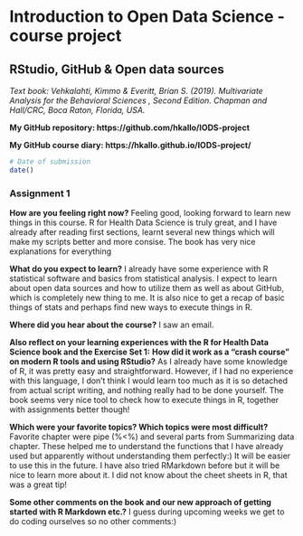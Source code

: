 
# Introduction to Open Data Science - course project

## RStudio, GitHub & Open data sources

*Text book: Vehkalahti, Kimmo & Everitt, Brian S. (2019). Multivariate Analysis for the Behavioral Sciences , Second Edition. Chapman and Hall/CRC, Boca Raton, Florida, USA.*

**My GitHub repository: https://github.com/hkallo/IODS-project**

**My GitHub course diary: https://hkallo.github.io/IODS-project/**

```r
# Date of submission
date()

```

### Assignment 1

**How are you feeling right now?**
Feeling good, looking forward to learn new things in this course. R for Health Data Science is truly great, and I have already after reading first sections, learnt several new things which will make my scripts better and more consise. The book has very nice explanations for everything

**What do you expect to learn?**
I already have some experience with R statistical software and basics from statistical analysis. I expect to learn about open data sources and how to utilize them as well as about GitHub, which is completely new thing to me. It is also nice to get a recap of basic things of stats and perhaps find new ways to execute things in R.

**Where did you hear about the course?**
I saw an email.

**Also reflect on your learning experiences with the R for Health Data Science book and the Exercise Set 1:**
**How did it work as a "crash course" on modern R tools and using RStudio?**
As I already have some knowledge of R, it was pretty easy and straightforward. However, if I had no experience with this language, I don't think I would learn too much as it is so detached from actual script writing, and nothing really had to be done yourself. The book seems very nice tool to check how to execute things in R, together with assignments better though!

**Which were your favorite topics? Which topics were most difficult?**
Favorite chapter were pipe (%<%) and several parts from Summarizing data chapter. These helped me to understand the functions that I have already used but apparently without understanding them perfectly:) It will be easier to use this in the future. I have also tried RMarkdown before but it will be nice to learn more about it. I did not know about the cheet sheets in R, that was a great tip!

**Some other comments on the book and our new approach of getting started with R Markdown etc.?**
I guess during upcoming weeks we get to do coding ourselves so no other comments:)



